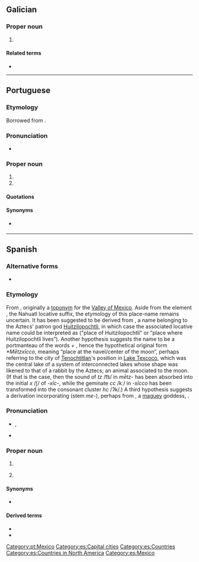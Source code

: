 {{also|Mexico}}
==Galician==
{{wikipedia|lang=gl}}

===Proper noun===
{{gl-proper noun|m}}

# {{place|gl|country|continent/North America|t1=Mexico}}

====Related terms====
* {{l|gl|mexicano}}

----

==Portuguese==
{{wikipedia|lang=pt}}

===Etymology===
Borrowed from {{bor|pt|es|México}}.

===Pronunciation===
* {{a|Portugal|Brazil}} {{IPA|pt|/ˈmɛ.ʃi.ku/}}

===Proper noun===
{{pt-proper noun|m}}

# {{place|pt|country|continent/North America|t1=Mexico}}
# {{place|pt|capital city|c/Mexico|t1=Mexico City}}

====Quotations====
{{seeCites|pt}}

====Synonyms====
* {{sense|Mexico City}} {{l|pt|Cidade do México}}

[[Category:pt:Mexico]]

----

==Spanish==
{{wikipedia|lang=es}}

===Alternative forms===
* {{alter|es|Méjico||rare}}

===Etymology===
From {{etyl|nci|es}} {{m|nci|Mexihco|Mēxihco}}, originally a [[toponym]] for the [[w:Valley of Mexico|Valley of Mexico]]. Aside from the element {{m|nci|-co}}, the Nahuatl locative suffix, the etymology of this place-name remains uncertain. It has been suggested to be derived from {{m|nci|Mexihtli|Mēxihtli}}, a name belonging to the Aztecs' patron god [[Huitzilopochtli]], in which case the associated locative name could be interpreted as ("place of Huitzilopochtli" or “place where Huitzilopochtli lives”). Another hypothesis suggests the name to be a portmanteau of the words {{m|nci|mētztli||moon}} + {{m|nci|xīctli||navel}}, hence the hypothetical original form ''*Mētzxīcco'', meaning “place at the navel/center of the moon”, perhaps referring to the city of [[Tenochtitlan]]'s position in [[w:Lake Texcoco|Lake Texcoco]], which was the central lake of a system of interconnected lakes whose shape was likened to that of a rabbit by the Aztecs; an animal associated to the moon. (If that is the case, then the sound of ''tz'' /t͡s/ in ''mētz-'' has been absorbed into the initial ''x'' /ʃ/ of ''-xīc-'', while the geminate ''cc'' /kː/ in ''-xīcco'' has been transformed into the consonant cluster ''hc'' /ʔk/.) A third hypothesis suggests a derivation incorporating {{m|nci|metl||maguey}} (stem ''me-''), perhaps from {{m|nci|Mēctli}}, a [[maguey]] goddess, {{der|es|azc-pro|}}.

===Pronunciation===
* {{es-IPA|Méjico}}, {{IPAchar|[ˈme̞çiko̞]}}
* {{audio|es|Es-mx-México.ogg|Audio (Mexico)}}

===Proper noun===
{{es-proper noun|m}}

# {{place|es|country|continent/North America|t1=Mexico}}
# {{lb|es|Mexico}} {{l|en|Mexico City}}

====Synonyms====
* {{sense|Mexico City}} {{l|es|Ciudad de México}}

====Derived terms====
* {{l|es|mexicano}}
* {{l|es|mexiquense}}

[[Category:es:Capital cities]]
[[Category:es:Countries]]
[[Category:es:Countries in North America]]
[[Category:es:Mexico]]